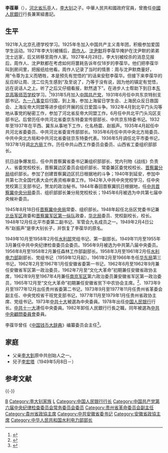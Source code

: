 {{Infobox_officeholder
| name = 李葆华
| image name = Li Baohua.jpg
| width = 250px
| office1 = {{CPC}}[[中国人民银行|中国人民银行]]党组书记
| term_start1 = 1978年1月
| term_end1 = 1982年4月
| predecessor1 = [[胡立教|胡立教]]
| successor1 = [[吕培俭|吕培俭]]
| office2 = {{PRC}}[[中国人民银行|中国人民银行]]行长
| term_start2 = 1978年3月5日
| term_end2 = 1982年5月4日
| predecessor2 = [[陈希愈|陈希愈]]
| successor2 = [[吕培俭|吕培俭]]
| office3 = {{CPC}}[[中国共产党中央顾问委员会|中央顾问委员会]]委员
| term_start3 = 1982年
| term_end3 = 1992年
| office4 = {{CPC}}[[中国共产党安徽省委员会|安徽省委员会]]第一书记
| term_start4 = 1962年2月
| term_end4 = 1966年5月
| predecessor4 = [[曾希圣|曾希圣]]
| successor4 = 机构瘫痪
| office5 = {{CPC}}[[中国共产党贵州省委员会|贵州省委员会]]第二书记
| term_start5 = 1973年
| term_end5 = 不明
| predecessor5 = 
| successor5 = 
| office6 = {{CPC}}[[中国共产党第十届中央委员会|第十届中央委员会]]委员
| term_start6 = 1973年
| term_end6 = 1977年
| office7 = {{CPC}}[[中国共产党第十一届中央委员会|第十一届中央委员会]]委员
| term_start7 = 1977年
| term_end7 = 1982年
| office8 = {{PRC}}[[中华人民共和国水利电力部|水利电力部]]副部长
| term_start8 = 1958年2月
| term_end8 = 1961年2月
| predecessor8 = 
 
| successor8 = 
 
| office8 = {{PRC}}[[中华人民共和国水利部|水利部]]副部长
| term_start8 = 1949年10月
| term_end8 = 1958年2月
| office10 = {{CPPCC logo}}[[中华人民共和中国人民政治协商会议安徽省委员会|中华人民共和中国人民政治协商会议安徽省委员会]]主席
| term_start10 = 1962年7月
| term_end10 = 1966年5月
| predecessor10 = [[曾希圣|曾希圣]]
| successor10 = 机构瘫痪
| office11 = {{CPPCC logo}}[[中华人民共和中国人民政治协商会议贵州省委员会|中华人民共和中国人民政治协商会议贵州省委员会]]主席
| term_start11 = 1977年11月
| term_end11 = 1979年1月
| predecessor11 = [[苗春亭|苗春亭]]
| successor11 = [[池必卿|池必卿]]
| sex = 男
| different name = 赵振声
| party = {{CPC}}
| nationality = {{PRC}}
| native place = 
| date of birth = {{Birth date|1909|08|19}}
| place of birth = {{QING}}[[河北|河北]][[乐亭|乐亭]]
| date of death = {{Death date and age|2005|02|19|1909|08|19}}
| place of death = {{PRC}}[[北京|北京]]
| spouse = 
| relatives = 父 [[李大钊|李大钊]]<br>妹 [[李星华|李星华]]<br>子 [[李亚中|李亚中]]、[[李宏塔|李宏塔]]、[[李泽民|李泽民]]、[[李青_(1943年)|李青]]
| children =
| profession =
| religion = 
| signature =
| website =
| educate = 孔德学校<ref>{{Cite web|url=https://books.google.com/books?id=RdzUCQAAQBAJ&pg=PT304&lpg=PT304&dq=%E6%9D%8E%E8%91%86%E5%8D%8E+%E7%95%99%E5%AD%A6+%E9%82%A3%E6%89%80%E5%AD%A6%E6%A0%A1&source=bl&ots=OyZ36JTny0&sig=OIzTP2w1-nkHghWWh1jJq4npB-Q&hl=zh-CN&sa=X&ved=2ahUKEwiRso_GqojfAhVGzFQKHW4WDfIQ6AEwC3oECAYQAQ#v=onepage&q=%E6%9D%8E%E8%91%86%E5%8D%8E%20%E7%95%99%E5%AD%A6%20%E9%82%A3%E6%89%80%E5%AD%A6%E6%A0%A1&f=false|title=李大钊北京十年（交往篇）|accessdate=2018-12-05|archive-date=2021-08-09|archive-url=https://web.archive.org/web/20210809131738/https://books.google.com/books?id=RdzUCQAAQBAJ&pg=PT304&lpg=PT304&dq=%E6%9D%8E%E8%91%86%E5%8D%8E+%E7%95%99%E5%AD%A6+%E9%82%A3%E6%89%80%E5%AD%A6%E6%A0%A1&source=bl&ots=OyZ36JTny0&sig=OIzTP2w1-nkHghWWh1jJq4npB-Q&hl=zh-CN&sa=X&ved=2ahUKEwiRso_GqojfAhVGzFQKHW4WDfIQ6AEwC3oECAYQAQ#v=onepage&q=%E6%9D%8E%E8%91%86%E5%8D%8E%20%E7%95%99%E5%AD%A6%20%E9%82%A3%E6%89%80%E5%AD%A6%E6%A0%A1&f=false|dead-url=no}}</ref><br>[[东京高等师范学校|东京高等师范学校]]（今[[筑波大学|筑波大学]]）
| past = [[新四軍|新四軍]]士兵<br>中華人民共和國水利電力副部長<br>[[安徽省|安徽省]][[省委書記|省委書記]]<br>[[貴州省|貴州省]]省委第二[[書記|書記]]<br>中央委員<br>[[中國人民銀行|中國人民銀行]]行長<br>[[中共中央顧問委員會|中共中央顧問委員會]]委員
| work =
}}

'''李葆華'''（{{bd|1909年|10月2日|2005年|2月19日|catIdx=L李}}），[[河北省|河北省]][[乐亭|乐亭]]人，[[李大钊|李大钊]]之子。中華人民共和國政府官員，曾擔任[[中國人民銀行|中國人民銀行]]行長兼黨組書記。

== 生平 ==
1921年入北京孔德学校学习。1925年冬加入中国共产主义青年团，积极参加爱国学生运动。1927年李大钊被捕后，[[周作人|周作人]]、[[沈尹默|沈尹默]]将李葆华掩护在沈尹默的弟弟沈士远家，后又转移至周作人家。1927年4月28日，李大钊被绞杀的消息见报后，周作人、沈尹默都在考虑如何将噩耗告诉年仅18岁的李葆华。他们把李葆华叫到房间里，把报纸给他看。周作人记录了当时的情景：周与沈尹默商量好，用“令尊为主义而牺牲，本是预先有觉悟的”的话来安慰李葆华。但接下来李葆华的反应却让周、沈二位先生感到“及至说了，乃等于没有说，因为他的镇定有觉悟，远在说话人之上。听了之后又仔细看报，默然退下”。在进步人士帮助下到日本[[东京高等师范学校|东京高等师范学校]]学习。<ref>{{Cite web|url=http://www.3kr.com/zawen/89824.html|title=李葆华的子女都是谁|accessdate=2018-12-05|archive-url=https://web.archive.org/web/20181205193353/http://www.3kr.com/zawen/89824.html|archive-date=2018-12-05|dead-url=yes}}</ref>1931年5月加入[[中国共产党|中国共产党]]，1931年6月任中共东京特别支部书记。[[九一八事变|九一八事变]]后归国，到上海，参加上海留日学生会、上海民众反日救国会、上海反帝大同盟等进步组织开展的反日爱国斗争。1932年4月到北平门头沟等地从事党的秘密工作，参加了河北省反帝大同盟工作。6月任中共北平门头沟区支部书记。后曾历任中共河北省委京东特委宣传部部长、中共京东特委书记。1932年至1937年在平西、冀东从事地下工作，化名杨震、赵振声。1935年4月起任中共河北省委委员、中共河北省委宣传部部长。1935年6月任中共中央北方局委员、中共中央北方局和中共河北省委驻京东特委代表。1936年5月调任北平市委书记，1937年1月调[[北方局|北方局]]工作。历任中共山西工作委员会委员、山西省工委组织部部长。

抗日战争爆发后，任中共晋察冀省委书记兼组织部部长、党内刊物《战线》负责人、省委党校校长，晋察冀边区委员会组织部长、常委兼区委党校校长、[[晋察冀分局|晋察冀分局]]组织部长。参加了创建晋察冀边区抗日根据地的斗争；1940年到延安，参加中共第七次全国代表大会代表资格审查工作。1942年入中共中央党校学习，任中央党校第三支部书记，贺龙的政治秘书。1944年春回晋察冀抗日根据地，任[[中共晋察冀中央分局|中共晋察冀中央分局]]委员、组织部部长兼分局党校校长；1945年6月被选为中共第七届中央候补委员。

1945年8月18日任[[晋察冀中央局|晋察冀中央局]]常委、组织部长。1948年起任北岳区党委书记兼[[北岳军区|北岳军区]]政委和[[晋察冀军区第一纵队|晋察冀军区第一纵队]]政委，[[华北局|华北局]]委员、党校副校长，校长。1948年12月任北平市委第二副书记、军管会九名成员之一。1949年2月4日公布“赵振声”是李大钊长子，并恢复了李葆华的原名。

1949年10月至1958年2月任[[水利部|水利部]]党组书记、第一副部长。1949年11月至1955年3月兼任中共中央纪律检查委员会委员。1956年9月被选为中共第八届中央委员。1956年8月至1958年2月兼任森林工作部副部长。1958年3月至1961年2月任[[水利电力部|水利电力部]]副部长、党组书记（1959年12月起）。1961年2月至1966年冬任[[华东局|华东局]]第三书记，1962年2月至1967年1月任安徽省委第一书记，1962年6月至1962年9月兼任安徽省军区第一政治委员，1962年7月至“文化大革命”初期兼任安徽省政协主席，1962年9月至1967年4月兼任[[南京军区|南京军区]]第六政治委员兼安徽省军区第一政治委员，1965年12月至“文化大革命”初期兼任安徽省贫下中农协会主席。<ref>{{cite web|author=张兴元|title=纪登奎给李大钊之子李葆华拜年|url=http://dangshi.people.com.cn/GB/85039/13262206.html|publisher=中国共产党新闻网|accessdate=2012-02-23|archive-date=2018-09-13|archive-url=https://web.archive.org/web/20180913112512/http://dangshi.people.com.cn/GB/85039/13262206.html|dead-url=no}}</ref>、1973年9月至1977年12月出任贵州省委第二书记，1973年9月至1977年11月任贵州省革委会副主任、中央党校省干班党支部书记，1977年11月至1979年1月任贵州省政协主席、党组书记。1973年[[中共十大|中共十大]]被選為中央委員。1978年出任[[中国人民银行|中国人民银行]]行长。[[中共十一大|中共十一大]]連任中央委員。1982年卸任人民銀行行長之職，同年被選為[[中共中央顧問委員會|中共中央顧問委員會]]委員。

李葆华曾任《[[中国钱币大辞典|中国钱币大辞典]]》编纂委员会主任<ref name="先秦编">{{cite book|title=中国钱币大辞典·先秦编| autho1= | date=1995-12 |origyear=1995 | isbn=9787101012415 |pages=697|ref= {{sfnref|中国钱币大辞典编纂委员会|199512}} | publisher=中华书局 |language=Zh-hant |quote=}}</ref>。

== 家庭 ==
*父亲[[李大釗|李大釗]]原中共创始人之一。
*兒子[[李宏塔|李宏塔]]（1949年5月8日－）

== 参考文献 ==
{{reflist}}

{{-}}
{{start box}}
{{s-ppo|{{cpc}}}}
{{s-before|[[胡立教|胡立教]]}}
{{s-title|[[中国人民银行|中国人民银行]][[党组书记|党组书记]]|1978年－1982年}}
{{s-after|[[吕培俭|吕培俭]]|}}
{{s-before|[[曾希圣|曾希圣]]}}
{{s-title|[[中国共产党安徽省委员会|中国共产党安徽省委员会]]第一书记|1962年－1966年}}
{{s-none|机构瘫痪}}
{{s-new}}
{{s-title|[[中国共产党中央顾问委员会|中国共产党中央顾问委员会]]委员|1982年－1992年}}
{{s-none|机构撤销}}
{{s-gov|prc}}
{{s-before|[[陈希愈|陈希愈]]}}
{{s-title|[[中国人民银行|中国人民银行]]行长|1978年－1982年}}
{{s-after|[[吕培俭|吕培俭]]}}
{{s-par|prc-lcppcc}}
{{s-before|[[曾希圣|曾希圣]]}}
{{s-title|[[中国人民政治协商会议安徽省委员会|中国人民政治协商会议安徽省委员会]]主席|1962年－1966年}}
{{s-none|机构瘫痪}}
{{s-before|[[苗春亭|苗春亭]]}}
{{s-title|[[中国人民政治协商会议贵州省委员会|中国人民政治协商会议贵州省委员会]]主席|1977年－1979年}}
{{s-after|[[池必卿|池必卿]]}}
{{end box}}

{{第5届国务院}}
{{中国人民银行行长}}
{{中华人民共和国安徽省地方领导人|nocat}}
{{中华人民共和国贵州省地方领导人|nocat}}

{{Authority control}}
{{DEFAULTSORT:Li}}
[[Category:李姓|B]]
[[Category:李大钊家族|Category:李大钊家族]]
[[Category:乐亭人|L]]
[[Category:中国人民银行行长|Category:中国人民银行行长]]
[[Category:中国共产党第六届中央纪律检查委员会常务委员会委员|Category:中国共产党第六届中央纪律检查委员会常务委员会委员]]
[[Category:贵州省革命委员会副主任|Category:贵州省革命委员会副主任]]
[[Category:貴州省政協主席|Category:貴州省政協主席]]
[[Category:中共安徽省委书记|Category:中共安徽省委书记]]
[[Category:安徽省政協主席|Category:安徽省政協主席]]
[[Category:中华人民共和国水利电力部部长|Category:中华人民共和国水利电力部部长]]